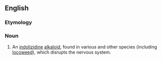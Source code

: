 ==English==
{{wikipedia}}

===Etymology===
{{taxlink|Swainsona|genus|noshow=1}} {{suffix||ine|lang=en}}

===Noun===
{{en-noun|-}}

# {{label|en|chemistry|biochemistry}} An [[indolizidine]] [[alkaloid]], found in various {{taxlink|Swainsona|genus|noshow=1}} and other species (including [[locoweed]]), which disrupts the nervous system.